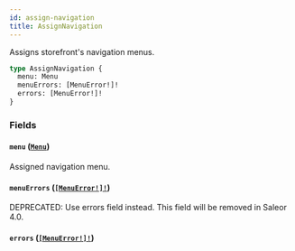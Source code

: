 ```yaml
---
id: assign-navigation
title: AssignNavigation
---
```


Assigns storefront's navigation menus.

```graphql
type AssignNavigation {
  menu: Menu
  menuErrors: [MenuError!]!
  errors: [MenuError!]!
}
```

### Fields

#### `menu` ([`Menu`](../../../developer/api-reference/objects/menu))

Assigned navigation menu.

#### `menuErrors` ([`[MenuError!]!`](../../../developer/api-reference/objects/menu-error))

<span class="badge badge--warning">DEPRECATED: Use errors field instead. This field will be removed in Saleor 4.0.</span>

#### `errors` ([`[MenuError!]!`](../../../developer/api-reference/objects/menu-error))
